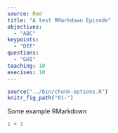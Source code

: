 ```yaml
---
source: Rmd
title: "A test RMarkdown Episode"
objectives:
  - "ABC"
keypoints:
  - "DEF"
questions:
  - "GHI"
teaching: 10
execises: 10
---
```


```r
source("../bin/chunk-options.R")
knitr_fig_path("01-")
```

Some example RMarkdown

```r
1 + 1
```
